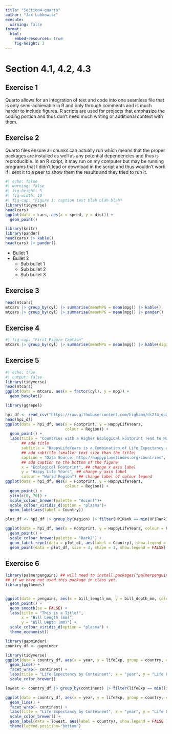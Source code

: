 ```yaml
---
title: "Section4-quarto"
author: "Jax Lubkowitz"
execute: 
  warning: false
format: 
  html:
    embed-resources: true
    fig-height: 3
---
```


# Section 4.1, 4.2, 4.3

## Exercise 1

Quarto allows for an integration of text and code into one seamless file that is only semi-achievable in R and only through comments and is much harder to include figures. R scripts are used for projects that emphasize the coding portion and thus don't need much writing or additional context with them.

## Exercise 2

Quarto files ensure all chunks can actually run which means that the proper packages are installed as well as any potential dependencies and thus is reproducible. In an R script, it may run on my computer but may be running programs that I didn't load or download in the script and thus wouldn't work if I sent it to a peer to show them the results and they tried to run it.

```r
#| echo: false
#| warning: false
#| fig-height: 5
#| fig-width: 10
#| fig-cap: "Figure 1: caption text blah blah blah"
library(tidyverse)
head(cars)
ggplot(data = cars, aes(x = speed, y = dist)) +
  geom_point()
```

```r
library(knitr)
library(pander)
head(cars) |> kable()
head(cars) |> pander()
```

* Bullet 1
* Bullet 2
    - Sub bullet 1
    - Sub bullet 2
    - Sub bullet 3
    
## Exercise 3
```r
head(mtcars)
mtcars |> group_by(cyl) |> summarise(meanMPG = mean(mpg)) |> kable()
mtcars |> group_by(cyl) |> summarise(meanMPG = mean(mpg)) |> pander()
```

## Exercise 4
```r
#| fig-cap: "First Figure Caption"
mtcars |> group_by(cyl) |> summarise(meanMPG = mean(mpg)) |> kable(digits = 1)
```

## Exercise 5
```r
#| echo: true
#| output: false
library(tidyverse)
head(mtcars)
ggplot(data = mtcars, aes(x = factor(cyl), y = mpg)) +
  geom_boxplot()
```

```r
library(ggrepel)

hpi_df <- read_csv("https://raw.githubusercontent.com/highamm/ds234_quarto/main/data_online/hpi-tidy.csv")
head(hpi_df)
ggplot(data = hpi_df, aes(x = Footprint, y = HappyLifeYears,
                          colour = Region)) +
  geom_point() +
  labs(title = "Countries with a Higher Ecological Footprint Tend to Have Citizens with Longer, Happier Lives", 
       ## add title
       subtitle = "HappyLifeYears is a Combination of Life Expectancy and Citizen Well-Being", 
       ## add subtitle (smaller text size than the title)
       caption = "Data Source: http://happyplanetindex.org/countries", 
       ## add caption to the bottom of the figure
       x = "Ecological Footprint", ## change x axis label
       y = "Happy Life Years", ## change y axis label
       colour = "World Region") ## change label of colour legend
ggplot(data = hpi_df, aes(x = Footprint, y = HappyLifeYears,
                          colour = Region)) +
  geom_point() +
  ylim(c(0, 70)) +
  scale_colour_brewer(palette = "Accent")+
  scale_colour_viridis_d(option = "plasma")+
  geom_label(aes(label = Country))

plot_df <- hpi_df |> group_by(Region) |> filter(HPIRank == min(HPIRank))

ggplot(data = hpi_df, aes(x = Footprint, y = HappyLifeYears, colour = Region)) +
  geom_point() +
  scale_colour_brewer(palette = "Dark2") +
  geom_label_repel(data = plot_df, aes(label = Country), show.legend = FALSE) +
  geom_point(data = plot_df, size = 3, shape = 1, show.legend = FALSE) 
```

## Exercise 6
```r
library(palmerpenguins) ## will need to install.packages("palmerpenguins")
## if we have not used this package in class yet.
library(ggthemes)


ggplot(data = penguins, aes(x = bill_length_mm, y = bill_depth_mm, colour = species)) +
  geom_point() +
  geom_smooth(se = FALSE) +
  labs(title = "This is a Title!",
       x = "Bill Length (mm)",
       y = "Bill Depth (mm)") +
  scale_colour_viridis_d(option = "plasma") +
  theme_economist()
```

```r
library(gapminder)
country_df <- gapminder

library(tidyverse)
ggplot(data = country_df, aes(x = year, y = lifeExp, group = country, colour = continent)) +
  geom_line() +
  facet_wrap(~ continent) +
  labs(title = "Life Expectancy by Conteinent", x = "year", y = "Life Expectency") +
  scale_color_brewer()

lowest <- country_df |> group_by(continent) |> filter(lifeExp == min(lifeExp)) |> filter(continent == "Asia" | continent == "Africa"| continent == "Europe")

ggplot(data = country_df, aes(x = year, y = lifeExp, group = country, colour = continent)) +
  geom_line() +
  facet_wrap(~ continent) +
  labs(title = "Life Expectancy by Conteinent", x = "year", y = "Life Expectency") +
  scale_color_brewer() +
  geom_label(data = lowest, aes(label = country), show.legend = FALSE ) + 
  theme(legend.position="bottom")
```

```r

```


    
